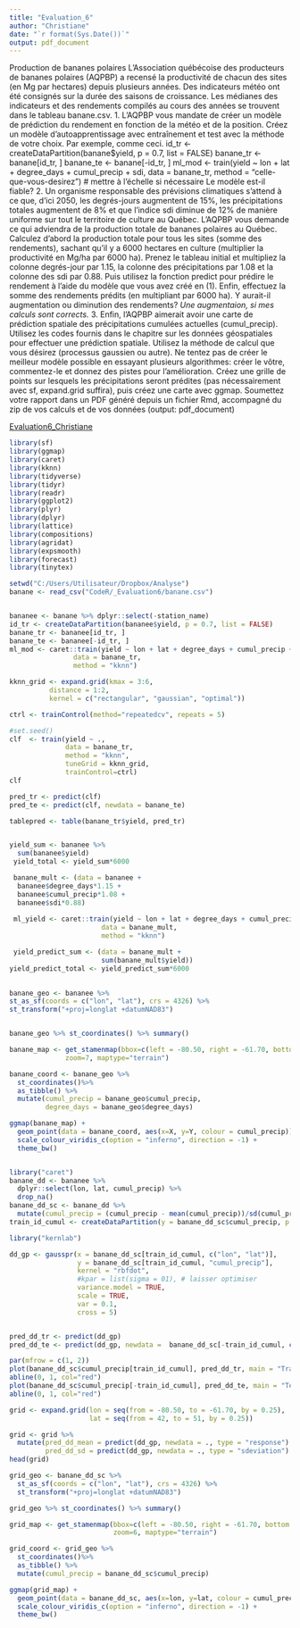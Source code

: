 ---
title: "Evaluation_6"
author: "Christiane"
date: "`r format(Sys.Date())`"
output: pdf_document
---

Production de bananes polaires
L'Association québécoise des producteurs de bananes polaires (AQPBP) a recensé la productivité de chacun des sites (en Mg par hectares) depuis plusieurs années. Des indicateurs météo ont été consignés sur la durée des saisons de croissance. Les médianes des indicateurs et des rendements compilés au cours des années se trouvent dans le tableau banane.csv.
1. L'AQPBP vous mandate de créer un modèle de prédiction du rendement en fonction de la météo et de la position.
Créez un modèle d'autoapprentissage avec entraînement et test avec la méthode de votre choix. Par exemple, comme ceci.
id_tr <- createDataPartition(banane$yield, p = 0.7, list = FALSE)
banane_tr <- banane[id_tr, ]
banane_te <- banane[-id_tr, ]
ml_mod <- train(yield ~ lon + lat + degree_days + cumul_precip + sdi,
             data = banane_tr,
             method = "celle-que-vous-desirez") # mettre à l'échelle si nécessaire
Le modèle est-il fiable?
2. Un organisme responsable des prévisions climatiques s'attend à ce que, d'ici 2050, les degrés-jours augmentent de 15%, les précipitations totales augmentent de 8% et que l'indice sdi diminue de 12% de manière uniforme sur tout le territoire de culture au Québec. L'AQPBP vous demande ce qui adviendra de la production totale de bananes polaires au Québec.
Calculez d'abord la production totale pour tous les sites (somme des rendements), sachant qu'il y a 6000 hectares en culture (multiplier la productivité en Mg/ha  par 6000 ha). Prenez le tableau initial et multipliez la colonne degrés-jour par 1.15, la colonne des précipitations par 1.08 et la colonne des sdi par 0.88. Puis utilisez la fonction predict pour prédire le rendement à l'aide du modèle que vous avez créé en (1). Enfin, effectuez la somme des rendements prédits (en multipliant par 6000 ha). Y aurait-il augmentation ou diminution des rendements? *Une augmentaion, si mes calculs sont corrects.*
3. Enfin, l'AQPBP aimerait avoir une carte de prédiction spatiale des précipitations cumulées actuelles (cumul_precip).
Utilisez les codes fournis dans le chapitre sur les données géospatiales pour effectuer une prédiction spatiale. Utilisez la méthode de calcul que vous désirez (processus gaussien ou autre). Ne tentez pas de créer le meilleur modèle possible en essayant plusieurs algorithmes: créer le vôtre, commentez-le et donnez des pistes pour l'amélioration. Créez une grille de points sur lesquels les précipitations seront prédites (pas nécessairement avec sf, expand.grid suffira), puis créez une carte avec ggmap.
Soumettez votre rapport dans un PDF généré depuis un fichier Rmd, accompagné du zip de vos calculs et de vos données (output: pdf_document)


[Evaluation6_Christiane]("https://github.com/chtdelia/Evaluation_6")

```{r}
library(sf)
library(ggmap)
library(caret)
library(kknn)
library(tidyverse)
library(tidyr)
library(readr)
library(ggplot2)
library(plyr)
library(dplyr)
library(lattice)
library(compositions)
library(agridat)
library(expsmooth)
library(forecast)
library(tinytex)

setwd("C:/Users/Utilisateur/Dropbox/Analyse") 
banane <- read_csv("CodeR/_Evaluation6/banane.csv")


bananee <- banane %>% dplyr::select(-station_name)
id_tr <- createDataPartition(bananee$yield, p = 0.7, list = FALSE) 
banane_tr <- bananee[id_tr, ]
banane_te <- bananee[-id_tr, ]
ml_mod <- caret::train(yield ~ lon + lat + degree_days + cumul_precip + sdi,
                data = banane_tr,
                method = "kknn") 

kknn_grid <- expand.grid(kmax = 3:6, 
          distance = 1:2, 
          kernel = c("rectangular", "gaussian", "optimal"))

ctrl <- trainControl(method="repeatedcv", repeats = 5)

#set.seed()
clf  <- train(yield ~ .,
              data = banane_tr,
              method = "kknn",
              tuneGrid = kknn_grid,
              trainControl=ctrl)
clf

pred_tr <- predict(clf)
pred_te <- predict(clf, newdata = banane_te)

tablepred <- table(banane_tr$yield, pred_tr)


yield_sum <- bananee %>%
  sum(bananee$yield) 
 yield_total <- yield_sum*6000

 banane_mult <- (data = bananee +
  bananee$degree_days*1.15 +
  bananee$cumul_precip*1.08 +
  bananee$sdi*0.88)
 
 ml_yield <- caret::train(yield ~ lon + lat + degree_days + cumul_precip + sdi,
                       data = banane_mult,
                       method = "kknn")

 yield_predict_sum <- (data = banane_mult +
                       sum(banane_mult$yield))
yield_predict_total <- yield_predict_sum*6000

 
banane_geo <- bananee %>%
st_as_sf(coords = c("lon", "lat"), crs = 4326) %>%
st_transform("+proj=longlat +datumNAD83")


banane_geo %>% st_coordinates() %>% summary()

banane_map <- get_stamenmap(bbox=c(left = -80.50, right = -61.70, bottom = 42, top = 51), 
              zoom=7, maptype="terrain")

banane_coord <- banane_geo %>%
  st_coordinates()%>%
  as_tibble() %>%
  mutate(cumul_precip = banane_geo$cumul_precip,
         degree_days = banane_geo$degree_days)

ggmap(banane_map) +
  geom_point(data = banane_coord, aes(x=X, y=Y, colour = cumul_precip)) +
  scale_colour_viridis_c(option = "inferno", direction = -1) +
  theme_bw() 


library("caret")
banane_dd <- bananee %>% 
  dplyr::select(lon, lat, cumul_precip) %>% 
  drop_na()
banane_dd_sc <- banane_dd %>% 
  mutate(cumul_precip = (cumul_precip - mean(cumul_precip))/sd(cumul_precip))
train_id_cumul <- createDataPartition(y = banane_dd_sc$cumul_precip, p = 0.7, list = FALSE)

library("kernlab")

dd_gp <- gausspr(x = banane_dd_sc[train_id_cumul, c("lon", "lat")],
                 y = banane_dd_sc[train_id_cumul, "cumul_precip"],
                 kernel = "rbfdot",
                 #kpar = list(sigma = 01), # laisser optimiser
                 variance.model = TRUE,
                 scale = TRUE,
                 var = 0.1,
                 cross = 5)


pred_dd_tr <- predict(dd_gp)
pred_dd_te <- predict(dd_gp, newdata =  banane_dd_sc[-train_id_cumul, c("lon", "lat")])

par(mfrow = c(1, 2))
plot(banane_dd_sc$cumul_precip[train_id_cumul], pred_dd_tr, main = "Train prediction", xlab = "mesuré", ylab = "prédit")
abline(0, 1, col="red")
plot(banane_dd_sc$cumul_precip[-train_id_cumul], pred_dd_te, main = "Test prediction", xlab = "mesuré", ylab = "prédit")
abline(0, 1, col="red")

grid <- expand.grid(lon = seq(from = -80.50, to = -61.70, by = 0.25),
                    lat = seq(from = 42, to = 51, by = 0.25))

grid <- grid %>% 
  mutate(pred_dd_mean = predict(dd_gp, newdata = ., type = "response") * sd(banane_dd$cumul_precip) + mean(banane_dd$cumul_precip),
         pred_dd_sd = predict(dd_gp, newdata = ., type = "sdeviation") * sd(banane_dd$cumul_precip))
head(grid)

grid_geo <- banane_dd_sc %>%
  st_as_sf(coords = c("lon", "lat"), crs = 4326) %>%
  st_transform("+proj=longlat +datumNAD83")

grid_geo %>% st_coordinates() %>% summary()

grid_map <- get_stamenmap(bbox=c(left = -80.50, right = -61.70, bottom = 42, top = 51), 
                          zoom=6, maptype="terrain")

grid_coord <- grid_geo %>%
  st_coordinates()%>%
  as_tibble() %>%
  mutate(cumul_precip = banane_dd_sc$cumul_precip)

ggmap(grid_map) +
  geom_point(data = banane_dd_sc, aes(x=lon, y=lat, colour = cumul_precip)) +
  scale_colour_viridis_c(option = "inferno", direction = -1) +
  theme_bw()

  
```


